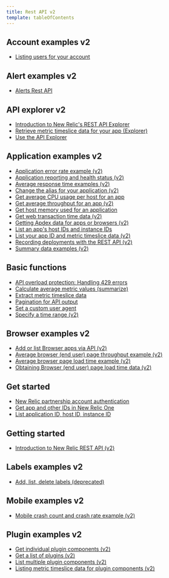 ```yaml
---
title: Rest API v2
template: tableOfContents
---
```


## Account examples v2

* [Listing users for your account](/docs/apis/rest-api-v2/account-examples-v2/listing-users-your-account)

## Alert examples v2

* [Alerts Rest API](/docs/apis/rest-api-v2/alert-examples-v2/rest-api-calls-new-relic-alerts)

## API explorer v2

* [Introduction to New Relic's REST API Explorer](/docs/apis/rest-api-v2/api-explorer-v2/introduction-new-relics-rest-api-explorer)
* [Retrieve metric timeslice data for your app (Explorer)](/docs/apis/rest-api-v2/api-explorer-v2/retrieve-metric-timeslice-data-your-app-explorer)
* [Use the API Explorer](/docs/apis/rest-api-v2/api-explorer-v2/use-api-explorer)

## Application examples v2

* [Application error rate example (v2)](/docs/apis/rest-api-v2/application-examples-v2/application-error-rate-example-v2)
* [Application reporting and health status (v2)](/docs/apis/rest-api-v2/application-examples-v2/application-reporting-health-status-v2)
* [Average response time examples (v2)](/docs/apis/rest-api-v2/application-examples-v2/average-response-time-examples-v2)
* [Change the alias for your application (v2)](/docs/apis/rest-api-v2/application-examples-v2/change-alias-your-application-v2)
* [Get average CPU usage per host for an app](/docs/apis/rest-api-v2/application-examples-v2/get-average-cpu-usage-host-app)
* [Get average throughput for an app (v2)](/docs/apis/rest-api-v2/application-examples-v2/get-average-throughput-app-v2)
* [Get host memory used for an application](/docs/apis/rest-api-v2/application-examples-v2/get-host-memory-used-application)
* [Get web transaction time data (v2)](/docs/apis/rest-api-v2/application-examples-v2/get-web-transaction-time-data-v2)
* [Getting Apdex data for apps or browsers (v2)](/docs/apis/rest-api-v2/application-examples-v2/getting-apdex-data-apps-or-browsers-v2)
* [List an app's host IDs and instance IDs](/docs/apis/rest-api-v2/application-examples-v2/list-apps-host-ids-instance-ids)
* [List your app ID and metric timeslice data (v2)](/docs/apis/rest-api-v2/application-examples-v2/list-your-app-id-metric-timeslice-data-v2)
* [Recording deployments with the REST API (v2)](/docs/apis/rest-api-v2/application-examples-v2/recording-deployments-rest-api-v2)
* [Summary data examples (v2)](/docs/apis/rest-api-v2/application-examples-v2/summary-data-examples-v2)

## Basic functions

* [API overload protection: Handling 429 errors](/docs/apis/rest-api-v2/basic-functions/api-overload-protection-handling-429-errors)
* [Calculate average metric values (summarize)](/docs/apis/rest-api-v2/basic-functions/calculate-average-metric-values-summarize)
* [Extract metric timeslice data](/docs/apis/rest-api-v2/basic-functions/extract-metric-timeslice-data)
* [Pagination for API output](/docs/apis/rest-api-v2/basic-functions/pagination-api-output)
* [Set a custom user agent](/docs/apis/rest-api-v2/basic-functions/set-custom-user-agent)
* [Specify a time range (v2)](/docs/apis/rest-api-v2/basic-functions/specify-time-range-v2)

## Browser examples v2

* [Add or list Browser apps via API (v2)](/docs/apis/rest-api-v2/browser-examples-v2/add-or-list-browser-apps-api-v2)
* [Average browser (end user) page throughput example (v2)](/docs/apis/rest-api-v2/browser-examples-v2/average-browser-end-user-page-throughput-example-v2)
* [Average browser page load time example (v2)](/docs/apis/rest-api-v2/browser-examples-v2/average-browser-page-load-time-example-v2)
* [Obtaining Browser (end user) page load time data (v2)](/docs/apis/rest-api-v2/browser-examples-v2/obtaining-browser-end-user-page-load-time-data-v2)

## Get started

* [New Relic partnership account authentication](/docs/apis/rest-api-v2/get-started/admin-users-api-key-partnerships)
* [Get app and other IDs in New Relic One](/docs/apis/rest-api-v2/get-started/get-app-other-ids-new-relic-one)
* [List application ID, host ID, instance ID](/docs/apis/rest-api-v2/get-started/list-application-id-host-id-instance-id)

## Getting started

* [Introduction to New Relic REST API (v2)](/docs/apis/rest-api-v2/getting-started/introduction-new-relic-rest-api-v2)

## Labels examples v2

* [Add, list, delete labels (deprecated)](/docs/apis/rest-api-v2/labels-examples-v2/create-labels-apps-v2)

## Mobile examples v2

* [Mobile crash count and crash rate example (v2)](/docs/apis/rest-api-v2/mobile-examples-v2/mobile-crash-count-crash-rate-example-v2)

## Plugin examples v2

* [Get individual plugin components (v2)](/docs/apis/rest-api-v2/plugin-examples-v2/get-individual-plugin-components-v2)
* [Get a list of plugins (v2)](/docs/apis/rest-api-v2/plugin-examples-v2/get-list-plugins-v2)
* [List multiple plugin components (v2)](/docs/apis/rest-api-v2/plugin-examples-v2/list-multiple-plugin-components-v2)
* [Listing metric timeslice data for plugin components (v2)](/docs/apis/rest-api-v2/plugin-examples-v2/listing-metrics-plugin-components-v2)

